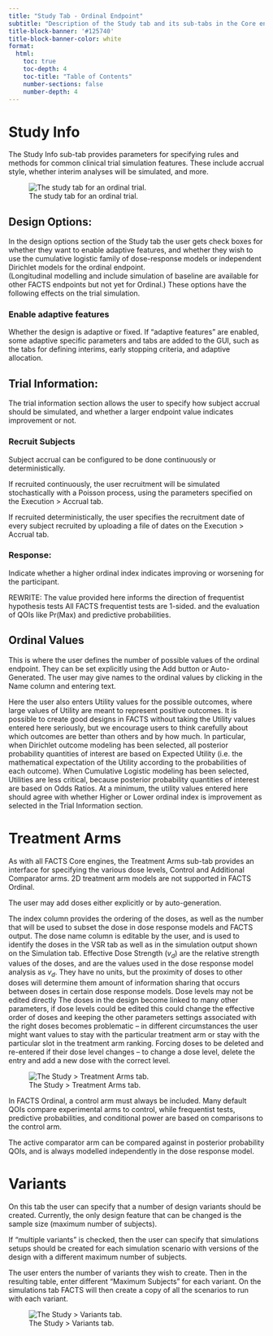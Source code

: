 ```yaml
---
title: "Study Tab - Ordinal Endpoint"
subtitle: "Description of the Study tab and its sub-tabs in the Core engine."
title-block-banner: '#125740'
title-block-banner-color: white
format:
  html:
    toc: true
    toc-depth: 4
    toc-title: "Table of Contents"
    number-sections: false
    number-depth: 4
---
```


# Study Info

The Study Info sub-tab provides parameters for specifying rules and methods
for common clinical trial simulation features. These include accrual style,
<!--- visit schedule, ## not yet implemented in ordinal  --->
whether interim analyses will be simulated, and more.

![The study tab for an ordinal trial.](../coreUGattachments/dichotomous/media/image3.png){#fig-studyd}

## Design Options:

In the design options section of the Study tab the user gets check boxes for
whether they want to enable adaptive features, and whether they wish to use
the cumulative logistic family of dose-response models or independent Dirichlet
models for the ordinal endpoint.  
(Longitudinal modelling and include simulation of baseline are available 
for other FACTS endpoints but not yet for Ordinal.)
These options have the following effects on
the trial simulation.

### Enable adaptive features

Whether the design is adaptive or fixed. If "adaptive features"
are enabled, some adaptive specific parameters and tabs are added
to the GUI, such as the tabs for defining interims, early
stopping criteria, and adaptive allocation.
<!---
### Use longitudinal modeling

Whether longitudinal modeling is going to be used. If
longitudinal modeling is not selected, some longitudinal specific
parameters and tabs are hidden. If use longitudinal modeling is selected,
FACTS expects that the early endpoint data will be used, it cannot be ignored.
If intermediate data is not intended to be used in the modeling, then it should
not be simulated in FACTS.
-->

## Trial Information:

The trial information section allows the user to specify how subject accrual
should be simulated, and whether a larger endpoint value indicates improvement
or not.

### Recruit Subjects

Subject accrual can be configured to be done continuously or
deterministically.

If recruited continuously, the user recruitment will be
simulated stochastically with a Poisson process, using the
parameters specified on the Execution \> Accrual tab.

If recruited deterministically, the user specifies the recruitment
date of every subject recruited by uploading a file of dates on
the Execution \> Accrual tab.

### Response:

Indicate whether a higher ordinal index indicates improving
or worsening for the participant. 

REWRITE: The value provided here informs the <span class="custom-tooltip"> direction
of frequentist hypothesis tests <span class="tooltip-text">All FACTS frequentist tests
are 1-sided.</span> </span>
and the evaluation of QOIs like [Pr(Max)]{.fake-code-block} and predictive probabilities.

<!--- Schedule of Post-Baseline Visits was deleted here; 
Get it from dichotomous.qmd or elsewhere when longitudinal model is implemented for ordinal --->

## Ordinal Values

This is where the user defines the number of possible values of the ordinal endpoint.  They can be set explicitly using the Add button or Auto-Generated.  The user may give names to the ordinal values by clicking in the Name column and entering text.  

Here the user also enters Utility values for the possible outcomes, where large values of Utility 
are meant to represent positive outcomes.  It is possible to create good designs in FACTS without 
taking the Utility values entered here seriously, but we encourage users to think carefully 
about which outcomes are better than others and by how much.  In particular, when Dirichlet outcome 
modeling has been selected, all posterior probability quantities of interest are based on Expected Utility
(i.e. the mathematical expectation of the Utility according to the probabilities of each outcome).  When Cumulative 
Logistic modeling has been selected, Utilities are less critical, because posterior probability 
quantities of interest are based on Odds Ratios.  At a minimum, the utility values entered here should agree with 
whether Higher or Lower ordinal index is improvement as selected in the Trial Information section.  

# Treatment Arms

As with all FACTS Core engines, the Treatment Arms sub-tab provides an
interface for specifying the various dose levels, Control and Additional
Comparator arms.  2D treatment arm models are not supported in FACTS Ordinal.

The user may add doses either explicitly or by auto-generation.

The index column provides the ordering of the doses, as well as the number
that will be used to subset the dose in dose response models and FACTS output.
The dose name column is editable by the user, and is used to identify the
doses in the VSR tab as well as in the simulation output shown on the Simulation
tab. Effective Dose Strength ($v_d$) are the relative strength values of the doses,
and are the values used in the dose response model analysis as $v_d$. They have
no units, but the proximity of doses to other doses will determine them amount of
information sharing that occurs between doses in certain dose response models.
Dose levels <span class="custom-tooltip"> may not be edited directly <span class="tooltip-text">The doses in the design become linked to many other parameters, if dose levels could be edited this could change the effective order of doses and keeping the other parameters settings associated with the right doses becomes problematic – in different circumstances the user might want values to stay with the particular treatment arm or stay with the particular slot in the treatment arm ranking. Forcing doses to be deleted and re-entered if their dose level changes </span> </span> -- to change a dose level, delete the entry and add a new
dose with the correct level.

![The Study > Treatment Arms tab.](../coreUGattachments/dichotomous/media/image16.png){#fig-treatmentarmsd}

In FACTS Ordinal, a control arm must always be included.  Many default QOIs
compare experimental arms to control, while frequentist tests, predictive probabilities,
and conditional power are based on comparisons to the control arm.  

The active comparator arm can be compared against in posterior probability QOIs, and is
always modelled independently in the dose response model.


# Variants

On this tab the user can specify that a number of design variants should
be created. Currently, the only design feature that can be changed is the
sample size (maximum number of subjects).

If "multiple variants" is checked, then the user can specify that
simulations setups should be created for each simulation scenario with
versions of the design with a different maximum number of subjects.

The user enters the number of variants they wish to create. Then in the
resulting table, enter different "Maximum Subjects" for each variant. On
the simulations tab FACTS will then create a copy of all the scenarios
to run with each variant.

![The Study > Variants tab.](../coreUGattachments/dichotomous/media/image19.png){#fig-variantsd}
